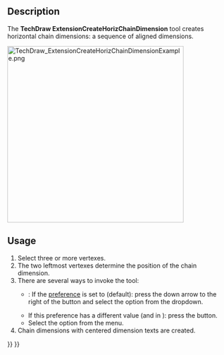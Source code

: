 <languages/>

{{Docnav
|[[TechDraw_VerticalExtentDimension|VerticalExtentDimension]]
|[[TechDraw_ExtensionCreateVertChainDimension|ExtensionCreateVertChainDimension]]
|[[TechDraw_Workbench|TechDraw]]
|IconL=TechDraw_VerticalExtentDimension.svg
|IconR=TechDraw_ExtensionCreateVertChainDimension.svg
|IconC=Workbench_TechDraw.svg
}}

{{GuiCommand
|Name=TechDraw ExtensionCreateHorizChainDimension
|MenuLocation=TechDraw → Extensions: Dimensions → Create Horizontal Chain Dimensions
|Workbenches=[[TechDraw_Workbench|TechDraw]]
|Shortcut=
|Version=0.20
|SeeAlso=[[TechDraw_ExtensionCreateVertChainDimension|TechDraw ExtensionCreateVertChainDimension]], [[TechDraw_ExtensionCreateObliqueChainDimension|TechDraw ExtensionCreateObliqueChainDimension]]
}}

==Description==

The '''TechDraw ExtensionCreateHorizChainDimension''' tool creates horizontal chain dimensions: a sequence of aligned dimensions.

[[Image:TechDraw_ExtensionCreateHorizChainDimensionExample.png|400px]]
{{Caption|On the right the created dimensions}}

==Usage==

# Select three or more vertexes.
# The two leftmost vertexes determine the position of the chain dimension.
# There are several ways to invoke the tool:
#* {{Version|1.0}}: If the {{MenuCommand|Dimensioning tools}} [[TechDraw_Preferences#Dimensions|preference]] is set to {{Value|Single tool}} (default): press the down arrow to the right of the {{Button|[[Image:TechDraw_Dimension.svg||x16px]][[Image:Toolbar_flyout_arrow.svg|x16px]]}} button and select the {{MenuCommand|[[Image:TechDraw_ExtensionCreateHorizChainDimension.svg|16px]] Create Horizontal Chain Dimensions}} option from the dropdown.
#* If this preference has a different value (and in {{VersionMinus|0.21}}): press the {{Button|[[Image:TechDraw_ExtensionCreateHorizChainDimension.svg|16px]] [[TechDraw_ExtensionCreateHorizChainDimension|Create Horizontal Chain Dimensions]]}} button.
#* Select the {{MenuCommand|TechDraw → Extensions: Dimensions → [[Image:TechDraw_ExtensionCreateHorizChainDimension.svg|16px]] Create Horizontal Chain Dimensions}} option from the menu.
# Chain dimensions with centered dimension texts are created.


{{Docnav
|[[TechDraw_VerticalExtentDimension|VerticalExtentDimension]]
|[[TechDraw_ExtensionCreateVertChainDimension|ExtensionCreateVertChainDimension]]
|[[TechDraw_Workbench|TechDraw]]
|IconL=TechDraw_VerticalExtentDimension.svg
|IconR=TechDraw_ExtensionCreateVertChainDimension.svg
|IconC=Workbench_TechDraw.svg
}}

{{TechDraw_Tools_navi{{#translation:}}}}
{{Userdocnavi{{#translation:}}}}